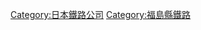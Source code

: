 {{catmore}}

{{DEFAULTSORT:Aizu}}
[[Category:日本鐵路公司|Category:日本鐵路公司]]
[[Category:福島縣鐵路|Category:福島縣鐵路]]